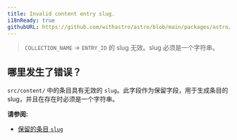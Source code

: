 ```yaml
---
title: Invalid content entry slug.
i18nReady: true
githubURL: https://github.com/withastro/astro/blob/main/packages/astro/src/core/errors/errors-data.ts
---
```


> `COLLECTION_NAME` → `ENTRY_ID` 的 slug 无效。slug 必须是一个字符串。

## 哪里发生了错误？

`src/content/` 中的条目具有无效的 `slug`。此字段作为保留字段，用于生成条目的 slug，并且在存在时必须是一个字符串。

**请参阅:**
-  [保留的条目 `slug`](/zh-cn/guides/content-collections/)


